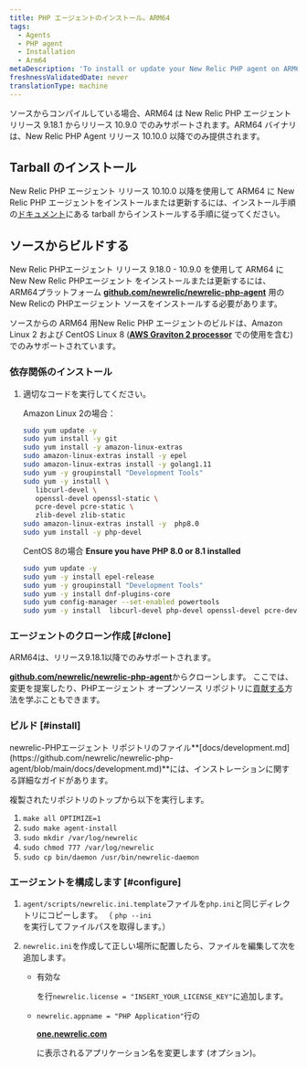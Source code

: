 ```yaml
---
title: PHP エージェントのインストール。ARM64
tags:
  - Agents
  - PHP agent
  - Installation
  - Arm64
metaDescription: 'To install or update your New Relic PHP agent on ARM64, start here.'
freshnessValidatedDate: never
translationType: machine
---
```


<Callout variant="important">
  ソースからコンパイルしている場合、ARM64 は New Relic PHP エージェント リリース 9.18.1 からリリース 10.9.0 でのみサポートされます。ARM64 バイナリは、New Relic PHP Agent リリース 10.10.0 以降でのみ提供されます。
</Callout>

## Tarball のインストール

New Relic PHP エージェント リリース 10.10.0 以降を使用して ARM64 に New Relic PHP エージェントをインストールまたは更新するには、インストール手順の[ドキュメント](/docs/apm/agents/php-agent/installation/php-agent-installation-overview/#install-tar)にある tarball からインストールする手順に従ってください。

## ソースからビルドする

New Relic PHPエージェント リリース 9.18.0 - 10.9.0 を使用して ARM64 に New New Relic PHPエージェント をインストールまたは更新するには、ARM64プラットフォーム <DNT>**[github.com/newrelic/newrelic-php-agent](https://github.com/newrelic/newrelic-php-agent)**</DNT> 用のNew Relicの PHPエージェント ソースをインストールする必要があります。

ソースからの ARM64 用New Relic PHP エージェントのビルドは、Amazon Linux 2 および CentOS Linux 8 (<DNT>**[AWS Graviton 2 processor](https://aws.amazon.com/ec2/graviton/)**</DNT> での使用を含む) でのみサポートされています。

### 依存関係のインストール

1. 適切なコードを実行してください。

   Amazon Linux 2の場合：

   ```bash
   sudo yum update -y
   sudo yum install -y git 
   sudo yum install -y amazon-linux-extras
   sudo amazon-linux-extras install -y epel
   sudo amazon-linux-extras install -y golang1.11
   sudo yum -y groupinstall "Development Tools"
   sudo yum -y install \
      libcurl-devel \
      openssl-devel openssl-static \
      pcre-devel pcre-static \
      zlib-devel zlib-static
   sudo amazon-linux-extras install -y  php8.0
   sudo yum install -y php-devel
   ```

   CentOS 8の場合 <DNT>**Ensure you have PHP 8.0 or 8.1 installed**</DNT>

   ```bash
   sudo yum update -y
   sudo yum -y install epel-release
   sudo yum -y groupinstall "Development Tools"
   sudo yum -y install dnf-plugins-core
   sudo yum config-manager --set-enabled powertools
   sudo yum -y install  libcurl-devel php-devel openssl-devel pcre-devel pcre-static zlib-devel zlib-static golang
   ```

### エージェントのクローン作成 [#clone]

<Callout variant="important">
  ARM64は、リリース9.18.1以降でのみサポートされます。
</Callout>

<DNT>**[github.com/newrelic/newrelic-php-agent](https://github.com/newrelic/newrelic-php-agent)**</DNT>からクローンします。 ここでは、変更を提案したり、PHPエージェント オープンソース リポジトリに[貢献する](https://github.com/newrelic/newrelic-php-agent/issues)方法を学ぶこともできます。

### ビルド [#install]

<Callout variant="tip">
  newrelic-PHPエージェント リポジトリのファイル<DNT>**[docs/development.md](https://github.com/newrelic/newrelic-php-agent/blob/main/docs/development.md)**</DNT>には、インストレーションに関する詳細なガイドがあります。
</Callout>

複製されたリポジトリのトップから以下を実行します。

1. `make all OPTIMIZE=1`
2. `sudo make agent-install`
3. `sudo mkdir /var/log/newrelic`
4. `sudo chmod 777 /var/log/newrelic`
5. `sudo cp bin/daemon /usr/bin/newrelic-daemon`

### エージェントを構成します [#configure]

1. `agent/scripts/newrelic.ini.template`ファイルを`php.ini`と同じディレクトリにコピーします。 （ `php --ini`を実行してファイルパスを取得します。）

2. `newrelic.ini`を作成して正しい場所に配置したら、ファイルを編集して次を追加します。

   * 有効な

     <InlinePopover type="licenseKey"/>

     を行`newrelic.license = "INSERT_YOUR_LICENSE_KEY"`に追加します。

   * `newrelic.appname = "PHP Application"`行の

     <DNT>**[one.newrelic.com](https://one.newrelic.com/all-capabilities)**</DNT>

     に表示されるアプリケーション名を変更します (オプション)。

<InstallFeedback/>